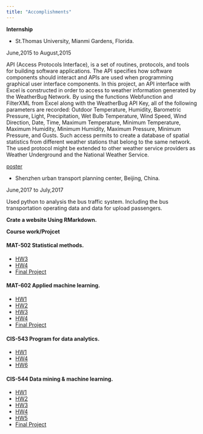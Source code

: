 ```yaml
---
title: "Accomplishments"
---
```


**Internship**

 - St.Thomas University, Mianmi Gardens, Florida.

June,2015 to August,2015

API (Access Protocols Interface), is a set of routines, protocols, and tools for building software applications. The API specifies how software components should interact and APIs are used when programming graphical user interface components. In this project, an API interface with Excel is constructed in order to access to weather information generated by the WeatherBug Network. By using the functions Webfunction and FilterXML from Excel along with the WeatherBug API Key, all of the following parameters are recorded: Outdoor Temperature, Humidity, Barometric Pressure, Light, Precipitation, Wet Bulb Temperature, Wind Speed, Wind Direction, Date, Time, Maximum Temperature, Minimum Temperature, Maximum Humidity, Minimum Humidity, Maximum Pressure, Minimum Pressure, and Gusts. Such access permits to create a database of spatial statistics from different weather stations that belong to the same network. The used protocol might be extended to other weather service providers as Weather Underground and the National Weather Service.

[poster](files//poster.pdf)


- Shenzhen urban transport planning center, Beijing, China.

June,2017 to July,2017

Used python to analysis the bus traffic system. Including the bus transportation operating data and data for upload passengers.


**Crate a website Using RMarkdown.**

**Course work/Projcet**

#### MAT-502 Statistical methods.

 - [HW3](files//MAT_502_HW3_Chen.html)
 - [HW4](files//MAT_502_HW4_Chen.html)
 - [Final Project](files//MAT_502_Final_Project_Chen.html)
 
#### MAT-602 Applied machine learning.

 - [HW1](files//MAT_602_HW1_chen.pdf)
 - [HW2](files//MAT_602_HW2_Chen.html)
 - [HW3](files//MAT_602_HW3_Chen.html)
 - [HW4](files//MAT_602_HW4_Chen.html)
 - [Final Project](files//MAT_602_Final_Project_Chen.html)

#### CIS-543 Program for data analytics.

 - [HW1](files//543_HW_1.html)   
 - [HW4](files//543_HW_4.html)
 - [HW6](files//543_HW_6.html)
 
#### CIS-544 Data mining & machine learning.

 - [HW1](files//CIS_544_HW1_Chen.html)
 - [HW2](files//CIS_544_HW2_Chen.html)
 - [HW3](files//CIS_544_HW3_Chen.html)
 - [HW4](files//CIS_544_HW4_Chen.html)
 - [HW5](files//CIS_544_HW5_Chen.html)
 - [Final Project](files//CIS_544_Final_Project_Chen.pdf)
 
 
